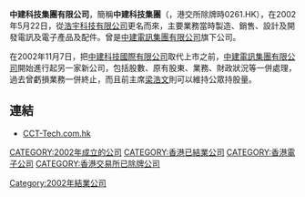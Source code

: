 '''中建科技集團有限公司'''，簡稱'''中建科技集團'''（'''{{lang-en|CCT Technology Holdings Limited}}'''，港交所除牌時0261.HK），在2002年5月22日，從[[浩宇科技有限公司|浩宇科技有限公司]]更名而來，主要業務當時製造、銷售、設計及開發電訊及電子產品及配件。曾是[[中建電訊集團有限公司|中建電訊集團有限公司]]旗下公司。

在2002年11月7日，把[[中建科技國際有限公司|中建科技國際有限公司]]取代上市之前，[[中建電訊集團有限公司|中建電訊集團有限公司]]開始進行起另一家新公司，包括股數、原有股東、業務、財政狀況等一併處理，過去曾虧損業務一併終止，而且前主席[[梁浩文|梁浩文]]則可以維持公眾持股量。

==連結==
*[https://web.archive.org/web/20130802010852/http://www.cct-tech.com.hk/ CCT-Tech.com.hk]

[[CATEGORY:2002年成立的公司|CATEGORY:2002年成立的公司]]
[[Category:2002年結業公司|Category:2002年結業公司]]
[[CATEGORY:香港已結業公司|CATEGORY:香港已結業公司]]
[[CATEGORY:香港電子公司|CATEGORY:香港電子公司]]
[[CATEGORY:香港交易所已除牌公司|CATEGORY:香港交易所已除牌公司]]